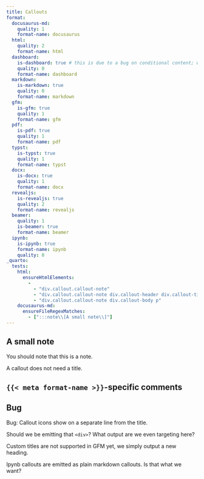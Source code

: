 ```yaml
---
title: Callouts
format:
  docusaurus-md:
    quality: 1
    format-name: docusaurus
  html: 
    quality: 2
    format-name: html
  dashboard:
    is-dashboard: true # this is due to a bug on conditional content; when-format="dashboard" doesn't work
    quality: 0
    format-name: dashboard
  markdown:
    is-markdown: true
    quality: 0
    format-name: markdown
  gfm:
    is-gfm: true
    quality: 1
    format-name: gfm
  pdf:
    is-pdf: true
    quality: 1
    format-name: pdf
  typst:
    is-typst: true
    quality: 1
    format-name: typst
  docx:
    is-docx: true
    quality: 1
    format-name: docx
  revealjs:
    is-revealjs: true
    quality: 2
    format-name: revealjs
  beamer:
    quality: 1
    is-beamer: true
    format-name: beamer
  ipynb:
    is-ipynb: true
    format-name: ipynb
    quality: 0
_quarto:
  tests:
    html:
      ensureHtmlElements:
        - 
          - "div.callout.callout-note"
          - "div.callout.callout-note div.callout-header div.callout-title-container"
          - "div.callout.callout-note div.callout-body p"
    docusaurus-md:
      ensureFileRegexMatches:
        - [":::note\\[A small note\\]"]
---
```


::: {.callout-note}

## A small note

You should note that this is a note.

:::

::: {.callout-warning}

A callout does not need a title.

:::

## `{{< meta format-name >}}`-specific comments

::: {.content-visible when-meta="is-dashboard"}
## Bug
Bug: Callout icons show on a separate line from the title.
:::

::: {.content-visible when-meta="is-markdown"}
Should we be emitting that `<div>`? What output are we even targeting here?
:::

::: {.content-visible when-meta="is-gfm"}
Custom titles are not supported in GFM yet, we simply output a new heading.
:::

::: {.content-visible when-meta="is-ipynb"}
Ipynb callouts are emitted as plain markdown callouts. Is that what we want?
:::